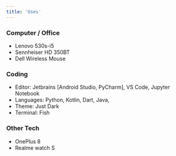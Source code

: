 ```yaml
---
title: 'Uses'
---
```




### Computer / Office

- Lenovo 530s-i5
- Sennheiser HD 350BT
- Dell Wireless Mouse 

### Coding

- Editor: Jetbrains [Android Studio, PyCharm], VS Code, Jupyter Notebook
- Languages: Python, Kotlin, Dart, Java, 
- Theme: Just Dark
- Terminal: Fish


### Other Tech

- OnePlus 8
- Realme watch S
